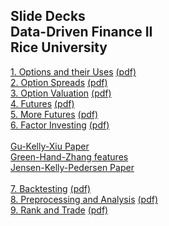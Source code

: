 ## Slide Decks<br>Data-Driven Finance II<br>Rice University<br>


[1. Options and their Uses](01-options.slides.html){target="_blank"} [(pdf)](pdfs/01-options.slides.pdf){target="_blank"}<br>
[2. Option Spreads](02-option_spreads.slides.html){target="_blank"} [(pdf)](pdfs/02-option_spreads.slides.pdf){target="_blank"}<br>
[3. Option Valuation](03-option_valuation.slides.html){target="_blank"} [(pdf)](pdfs/03-option_valuation.slides.pdf){target="_blank"}<br>
[4. Futures](04-futures.slides.html){target="_blank"} [(pdf)](pdfs/04-futures.slides.pdf){target="_blank"}<br>
[5. More Futures](05-more_futures.slides.html){target="_blank"} [(pdf)](pdfs/05-more_futures.slides.pdf){target="_blank"}<br>
[6. Factor Investing](06-factors.slides.html){target="_blank"} [(pdf)](pdfs/06-factors.slides.pdf){target="_blank"}<br><br>
[Gu-Kelly-Xiu Paper](pdfs/Gu_Kelly_Xiu.pdf){target="_blank"}<br>
[Green-Hand-Zhang features](pdfs/Green-Hand-Zhang.pdf){target="_blank"}
<br>
[Jensen-Kelly-Pedersen Paper](pdfs/Jensen-Kelly-Pedersen.pdf){target="_blank"}<br><br>
[7. Backtesting](07-backtesting.slides.html){target="_blank"} [(pdf)](pdfs/07-backtesting.slides.pdf){target="_blank"}<br>
[8. Preprocessing and Analysis](08-preprocessing_analysis.slides.html){target="_blank"} [(pdf)](pdfs/08-preprocessing_analysis.slides.pdf){target="_blank"}<br>
[9. Rank and Trade](09-rank_trade.slides.html){target="_blank"} [(pdf)](pdfs/09-rank_trade.slides.pdf){target="_blank"}<br>



